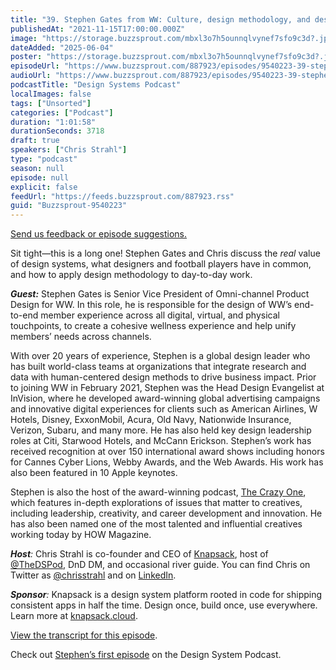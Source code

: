 ```yaml
---
title: "39. Stephen Gates from WW: Culture, design methodology, and design system ROI"
publishedAt: "2021-11-15T17:00:00.000Z"
image: "https://storage.buzzsprout.com/mbxl3o7h5ounnqlvynef7sfo9c3d?.jpg"
dateAdded: "2025-06-04"
poster: "https://storage.buzzsprout.com/mbxl3o7h5ounnqlvynef7sfo9c3d?.jpg"
episodeUrl: "https://www.buzzsprout.com/887923/episodes/9540223-39-stephen-gates-from-ww-culture-design-methodology-and-design-system-roi.mp3"
audioUrl: "https://www.buzzsprout.com/887923/episodes/9540223-39-stephen-gates-from-ww-culture-design-methodology-and-design-system-roi.mp3"
podcastTitle: "Design Systems Podcast"
localImages: false
tags: ["Unsorted"]
categories: ["Podcast"]
duration: "1:01:58"
durationSeconds: 3718
draft: true
speakers: ["Chris Strahl"]
type: "podcast"
season: null
episode: null
explicit: false
feedUrl: "https://feeds.buzzsprout.com/887923.rss"
guid: "Buzzsprout-9540223"
---
```

[Send us feedback or episode suggestions.](https://www.buzzsprout.com/twilio/text_messages/887923/open_sms)

Sit tight—this is a long one! Stephen Gates and Chris discuss the _real_ value of design systems, what designers and football players have in common, and how to apply design methodology to day-to-day work.

**_Guest:_** Stephen Gates is Senior Vice President of Omni-channel Product Design for WW. In this role, he is responsible for the design of WW’s end-to-end member experience across all digital, virtual, and physical touchpoints, to create a cohesive wellness experience and help unify members’ needs across channels.

With over 20 years of experience, Stephen is a global design leader who has built world-class teams at organizations that integrate research and data with human-centered design methods to drive business impact. Prior to joining WW in February 2021, Stephen was the Head Design Evangelist at InVision, where he developed award-winning global advertising campaigns and innovative digital experiences for clients such as American Airlines, W Hotels, Disney, ExxonMobil, Acura, Old Navy, Nationwide Insurance, Verizon, Subaru, and many more. He has also held key design leadership roles at Citi, Starwood Hotels, and McCann Erickson. Stephen’s work has received recognition at over 150 international award shows including honors for Cannes Cyber Lions, Webby Awards, and the Web Awards. His work has also been featured in 10 Apple keynotes.

Stephen is also the host of the award-winning podcast, [The Crazy One](https://thecrazy1.com/), which features in-depth explorations of issues that matter to creatives, including leadership, creativity, and career development and innovation. He has also been named one of the most talented and influential creatives working today by HOW Magazine.

**_Host_**_:_ Chris Strahl is co-founder and CEO of [Knapsack](https://www.knapsack.cloud/), host of [@TheDSPod](https://twitter.com/thedspod), DnD DM, and occasional river guide. You can find Chris on Twitter as [@chrisstrahl](https://twitter.com/chrisstrahl) and on [LinkedIn](https://www.linkedin.com/in/chrisstrahl/).

**_Sponsor_**_:_ Knapsack is a design system platform rooted in code for shipping consistent apps in half the time. Design once, build once, use everywhere. Learn more at [knapsack.cloud](https://www.knapsack.cloud/).

[View the transcript for this episode](http://knapsack.cloud/blog/dsp-stephen-gates-2).

Check out [Stephen’s first episode](https://www.designsystemspodcast.com/episodes/episode/49671b13/15-stephen-gates-what-are-you-doing-about-the-people-and-trust-aspects-of-your-design-system) on the Design System Podcast.
